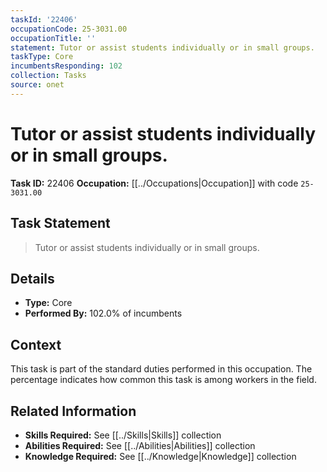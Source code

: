 ```yaml
---
taskId: '22406'
occupationCode: 25-3031.00
occupationTitle: ''
statement: Tutor or assist students individually or in small groups.
taskType: Core
incumbentsResponding: 102
collection: Tasks
source: onet
---
```

# Tutor or assist students individually or in small groups.

**Task ID:** 22406
**Occupation:** [[../Occupations|Occupation]] with code `25-3031.00`

## Task Statement

> Tutor or assist students individually or in small groups.

## Details

- **Type:** Core
- **Performed By:** 102.0% of incumbents

## Context

This task is part of the standard duties performed in this occupation. The percentage indicates how common this task is among workers in the field.

## Related Information

- **Skills Required:** See [[../Skills|Skills]] collection
- **Abilities Required:** See [[../Abilities|Abilities]] collection
- **Knowledge Required:** See [[../Knowledge|Knowledge]] collection
